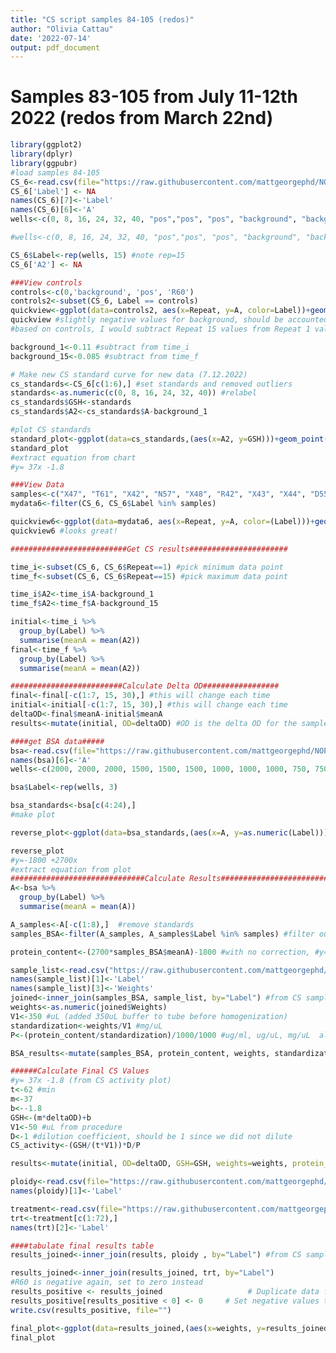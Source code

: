 ```yaml
---
title: "CS script samples 84-105 (redos)"
author: "Olivia Cattau"
date: '2022-07-14'
output: pdf_document
---
```


# Samples 83-105 from July 11-12th 2022 (redos from March 22nd)
```r
library(ggplot2)
library(dplyr)
library(ggpubr)
#load samples 84-105
CS_6<-read.csv(file="https://raw.githubusercontent.com/mattgeorgephd/NOPP-gigas-ploidy-temp/main/202107_EXP2/citrate_synthase/Raw%20Data/CS%20activity%20july13%20part2.csv")
CS_6['Label'] <- NA
names(CS_6)[7]<-'Label'
names(CS_6)[6]<-'A'
wells<-c(0, 8, 16, 24, 32, 40, "pos","pos", "pos", "background", "background", "background", "X47", "X47", "X47", NA, "T61", "T61", NA, "X42", "X42", "N57", NA, "N57", NA, "X48", "X48", NA, "R42", "R42", NA, "X43", "X43", "X44", "X44", "X44", "D55", NA, "D55", NA, "M47", "M47", "N44", "N44", "N44", NA, "D59", "D59", "R51", "R51", "R51", "T56", "T56", "T56", NA, "R60", "R60", "M41", "M41", "M41", "R46", "R46", "R46", "M89",	"M89",	"M89", NA, "T58", "T58", "R48", "R48", "R48", "T62", "T62", "T62") #NAs are where bubbles affected the results 

#wells<-c(0, 8, 16, 24, 32, 40, "pos","pos", "pos", "background", "background", "background", "X47", "X47", "X47", "T61", "T61", "T61", "X42", "X42", "X42", "N57", "N57", "N57", "X48", "X48", "X48", "R42", "R42", "R42", "X43", "X43", "X43", "X44", "X44", "X44", "D55", "D55", "D55", "M47", "M47", "M47", "N44", "N44", "N44", "D59", "D59", "D59", "R51", "R51", "R51", "T56", "T56", "T56", "R60", "R60", "R60", "M41", "M41", "M41", "R46", "R46", "R46", "M89",	"M89",	"M89", "T58", "T58", "T58", "R48", "R48", "R48", "T62", "T62", "T62") 

CS_6$Label<-rep(wells, 15) #note rep=15 
CS_6['A2'] <- NA

###View controls
controls<-c(0,'background', 'pos', 'R60')
controls2<-subset(CS_6, Label == controls)
quickview<-ggplot(data=controls2, aes(x=Repeat, y=A, color=Label))+geom_point()+theme_bw()+geom_smooth(method="lm", se=FALSE, formula=y~x)
quickview #slightly negative values for background, should be accounted for when subtracting final-initial
#based on controls, I would subtract Repeat 15 values from Repeat 1 values with doing a background control correction

background_1<-0.11 #subtract from time_i
background_15<-0.085 #subtract from time_f

# Make new CS standard curve for new data (7.12.2022)
cs_standards<-CS_6[c(1:6),] #set standards and removed outliers
standards<-as.numeric(c(0, 8, 16, 24, 32, 40)) #relabel
cs_standards$GSH<-standards
cs_standards$A2<-cs_standards$A-background_1

#plot CS standards
standard_plot<-ggplot(data=cs_standards,(aes(x=A2, y=GSH)))+geom_point()+geom_smooth(method="lm", se=FALSE, formula = y ~ poly(x, 1) )+ylab("Concentration of standard ug/mL")+xlab("A @ 570nm")+theme_bw()+stat_regline_equation(label.x=0.25, label.y=20)
standard_plot
#extract equation from chart
#y= 37x -1.8

###View Data
samples<-c("X47", "T61", "X42", "N57", "X48", "R42", "X43", "X44", "D55", "M47",  "N44", "D59", "R51", "T56", "R60", "M41","R46",	"M89", "T58", "R48", "T62")
mydata6<-filter(CS_6, CS_6$Label %in% samples)

quickview6<-ggplot(data=mydata6, aes(x=Repeat, y=A, color=(Label)))+geom_point()+theme_bw()+geom_smooth(method="lm", se=FALSE, formula=y~x)+scale_x_continuous(breaks=seq(1, 15, by=1))
quickview6 #looks great!

##########################Get CS results######################

time_i<-subset(CS_6, CS_6$Repeat==1) #pick minimum data point
time_f<-subset(CS_6, CS_6$Repeat==15) #pick maximum data point

time_i$A2<-time_i$A-background_1
time_f$A2<-time_f$A-background_15

initial<-time_i %>% 
  group_by(Label) %>%
  summarise(meanA = mean(A2))
final<-time_f %>% 
  group_by(Label) %>%
  summarise(meanA = mean(A2))

#########################Calculate Delta OD#################
final<-final[-c(1:7, 15, 30),] #this will change each time
initial<-initial[-c(1:7, 15, 30),] #this will change each time
deltaOD<-final$meanA-initial$meanA
results<-mutate(initial, OD=deltaOD) #OD is the delta OD for the samples

####get BSA data#####
bsa<-read.csv(file="https://raw.githubusercontent.com/mattgeorgephd/NOPP-gigas-ploidy-temp/main/202107_EXP2/citrate_synthase/Raw%20Data/BSA%20activity%20part%202%20july%2013th.csv")
names(bsa)[6]<-'A'
wells<-c(2000, 2000, 2000, 1500, 1500, 1500, 1000, 1000, 1000, 750, 750, 750, 500, 500, 500, 250, 250, 250, 125, 125, 125, 0, 0, 0, "X47", "X47", "X47", "T61", "T61", "T61", "X42", "X42", "X42", "N57", "N57", "N57", "X48", "X48", "X48", "R42", "R42", "R42", "X43", "X43", "X43", "X44", "X44", "X44", "D55", "D55", "D55", "M47", "M47", "M47", "N44", "N44", "N44", "D59", "D59", "D59", "R51", "R51", "R51", "T56", "T56", "T56", "R60", "R60", "R60", "M41", "M41", "M41", "R46", "R46", "R46", "M89", "M89", "M89", "T58", "T58", "T58", "R48", "R48", "R48", "T62", "T62", "T62")

bsa$Label<-rep(wells, 3)

bsa_standards<-bsa[c(4:24),]
#make plot

reverse_plot<-ggplot(data=bsa_standards,(aes(x=A, y=as.numeric(Label))))+geom_point()+geom_smooth(method="lm", se=FALSE, formula = y ~ x )+theme_bw()+stat_regline_equation(label.x=0.6, label.y=500)+ylab("ug/mL")

reverse_plot
#y=-1800 +2700x
#extract equation from plot
##############################Calculate Results###############################
A<-bsa %>% 
  group_by(Label) %>%
  summarise(meanA = mean(A))

A_samples<-A[-c(1:8),]  #remove standards 
samples_BSA<-filter(A_samples, A_samples$Label %in% samples) #filter out bad data

protein_content<-(2700*samples_BSA$meanA)-1800 #with no correction, #y=-1800 +2700x

sample_list<-read.csv("https://raw.githubusercontent.com/mattgeorgephd/NOPP-gigas-ploidy-temp/main/202107_EXP2/citrate_synthase/Raw%20Data/weights_redos.csv") #this changed from last CS script, make sure this is the correct weight CSV
names(sample_list)[1]<-'Label'
names(sample_list)[3]<-'Weights'
joined<-inner_join(samples_BSA, sample_list, by="Label") #from CS sample list 
weights<-as.numeric(joined$Weights) 
V1<-350 #uL (added 350uL buffer to tube before homogenization) 
standardization<-weights/V1 #mg/uL
P<-(protein_content/standardization)/1000/1000 #ug/ml, ug/uL, mg/uL  also equal to total protein extracted 

BSA_results<-mutate(samples_BSA, protein_content, weights, standardization, P)

######Calculate Final CS Values
#y= 37x -1.8 (from CS activity plot)
t<-62 #min
m<-37
b<--1.8
GSH<-(m*deltaOD)+b 
V1<-50 #uL from procedure 
D<-1 #dilution coefficient, should be 1 since we did not dilute
CS_activity<-(GSH/(t*V1))*D/P

results<-mutate(initial, OD=deltaOD, GSH=GSH, weights=weights, protein_content=protein_content, standardized=standardization, "Protein (mg/ul)"=P, "CS activity (nmol/(mg*min))"=CS_activity) #OD is the delta OD for the samples

ploidy<-read.csv(file="https://raw.githubusercontent.com/mattgeorgephd/NOPP-gigas-ploidy-temp/main/202107_EXP2/citrate_synthase/Raw%20Data/ploidy.csv")
names(ploidy)[1]<-'Label'

treatment<-read.csv(file="https://raw.githubusercontent.com/mattgeorgephd/NOPP-gigas-ploidy-temp/main/202107_EXP2/citrate_synthase/Raw%20Data/treatments.csv")
trt<-treatment[c(1:72),]
names(trt)[2]<-'Label'

####tabulate final results table
results_joined<-inner_join(results, ploidy , by="Label") #from CS sample list 

results_joined<-inner_join(results_joined, trt, by="Label")
#R60 is negative again, set to zero instead
results_positive <- results_joined                   # Duplicate data frame
results_positive[results_positive < 0] <- 0     # Set negative values to 0
write.csv(results_positive, file="")

final_plot<-ggplot(data=results_joined,(aes(x=weights, y=results_joined$`CS activity (nmol/(mg*min))`, color=trt)))+geom_point()+theme_bw()+geom_smooth(method="lm", se=FALSE, formula = y ~ x ) + ylab("CS Activity (nmol/(mg*min))")
final_plot
```


